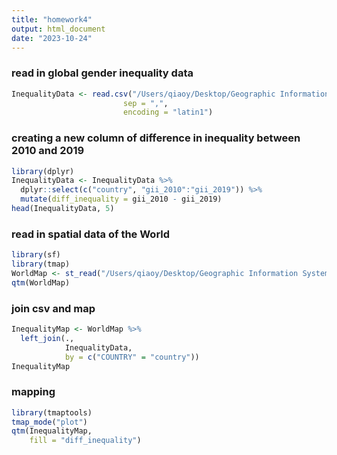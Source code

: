 ```yaml
---
title: "homework4"
output: html_document
date: "2023-10-24"
---
```



### read in global gender inequality data

```r
InequalityData <- read.csv("/Users/qiaoy/Desktop/Geographic Information Systems and Science/wk4/homework/HDR21-22_Composite_indices_complete_time_series.csv", 
                         sep = ",",  
                         encoding = "latin1")
```


### creating a new column of difference in inequality between 2010 and 2019

```r
library(dplyr)
InequalityData <- InequalityData %>%
  dplyr::select(c("country", "gii_2010":"gii_2019")) %>%
  mutate(diff_inequality = gii_2010 - gii_2019)
head(InequalityData, 5)
```


### read in spatial data of the World

```r
library(sf)
library(tmap)
WorldMap <- st_read("/Users/qiaoy/Desktop/Geographic Information Systems and Science/wk4/homework/World_Countries_Generalized/World_Countries_Generalized.shp")
qtm(WorldMap)
```


### join csv and map

```r
InequalityMap <- WorldMap %>%
  left_join(., 
            InequalityData,
            by = c("COUNTRY" = "country"))
InequalityMap
```


### mapping

```r
library(tmaptools)
tmap_mode("plot")
qtm(InequalityMap, 
    fill = "diff_inequality")
```
